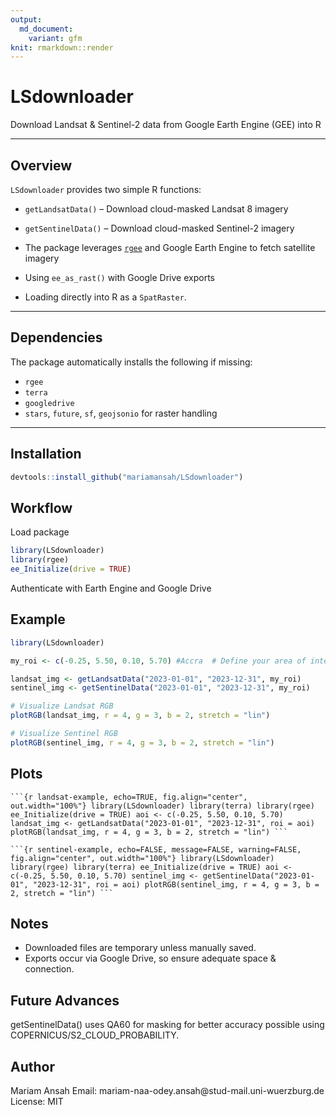 ```yaml
---
output:
  md_document:
    variant: gfm
knit: rmarkdown::render
---
```




# LSdownloader   
Download Landsat & Sentinel-2 data from Google Earth Engine (GEE) into R

---

##  Overview

`LSdownloader` provides two simple R functions:

- `getLandsatData()` – Download cloud-masked Landsat 8 imagery  
- `getSentinelData()` – Download cloud-masked Sentinel-2 imagery  

- The package leverages [`rgee`](https://github.com/r-spatial/rgee) and Google Earth Engine to fetch satellite imagery 
- Using `ee_as_rast()` with Google Drive exports
- Loading directly into R as a `SpatRaster`.

---

## Dependencies

The package automatically installs the following if missing:

- `rgee` 
- `terra` 
- `googledrive` 
- `stars`, `future`, `sf`, `geojsonio` for raster handling

---

## Installation

```r
devtools::install_github("mariamansah/LSdownloader")
```
## Workflow

Load package
```r
library(LSdownloader)
library(rgee)
ee_Initialize(drive = TRUE)
```
Authenticate with Earth Engine and Google Drive

## Example

``` r
library(LSdownloader)

my_roi <- c(-0.25, 5.50, 0.10, 5.70) #Accra  # Define your area of interest

landsat_img <- getLandsatData("2023-01-01", "2023-12-31", my_roi)
sentinel_img <- getSentinelData("2023-01-01", "2023-12-31", my_roi)

# Visualize Landsat RGB
plotRGB(landsat_img, r = 4, g = 3, b = 2, stretch = "lin")

# Visualize Sentinel RGB
plotRGB(sentinel_img, r = 4, g = 3, b = 2, stretch = "lin")

```
## Plots
<pre><code>```{r landsat-example, echo=TRUE, fig.align="center", out.width="100%"} library(LSdownloader) library(terra) library(rgee) ee_Initialize(drive = TRUE) aoi <- c(-0.25, 5.50, 0.10, 5.70) landsat_img <- getLandsatData("2023-01-01", "2023-12-31", roi = aoi) plotRGB(landsat_img, r = 4, g = 3, b = 2, stretch = "lin") ```</code></pre>

<pre><code>```{r sentinel-example, echo=FALSE, message=FALSE, warning=FALSE, fig.align="center", out.width="100%"} library(LSdownloader) library(rgee) library(terra) ee_Initialize(drive = TRUE) aoi <- c(-0.25, 5.50, 0.10, 5.70) sentinel_img <- getSentinelData("2023-01-01", "2023-12-31", roi = aoi) plotRGB(sentinel_img, r = 4, g = 3, b = 2, stretch = "lin") ``` </code></pre>


## Notes
- Downloaded files are temporary unless manually saved.
- Exports occur via Google Drive, so ensure adequate space & connection.

## Future Advances
getSentinelData() uses QA60 for masking for better accuracy possible using COPERNICUS/S2_CLOUD_PROBABILITY.

## Author
Mariam Ansah
Email: mariam-naa-odey.ansah@stud-mail.uni-wuerzburg.de
License: MIT
